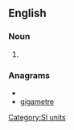 ==English==

===Noun===
{{en-noun}}

# {{US}} {{alternative spelling of|[[gigametre]]}}

===Anagrams===
* {{alphagram|aeeggimrt}}
* [[gigametre#English|gigametre]]

[[Category:SI units]]